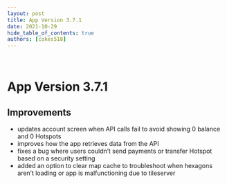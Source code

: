 ```yaml
---
layout: post
title: App Version 3.7.1
date: 2021-10-29
hide_table_of_contents: true
authors: [cokes518]
---
```


&nbsp;

# App Version 3.7.1

## Improvements

- updates account screen when API calls fail to avoid showing 0 balance and 0 Hotspots
- improves how the app retrieves data from the API
- fixes a bug where users couldn’t send payments or transfer Hotspot based on a security setting
- added an option to clear map cache to troubleshoot when hexagons aren’t loading or app is
  malfunctioning due to tileserver

<!-- truncate -->
